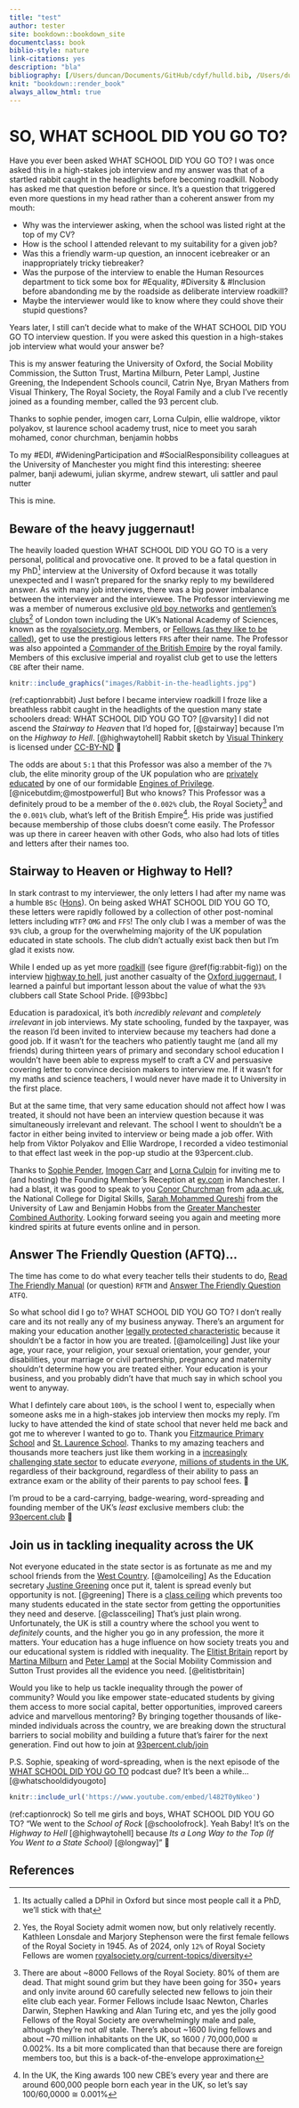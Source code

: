 ```yaml
---
title: "test"
author: tester
site: bookdown::bookdown_site
documentclass: book
biblio-style: nature
link-citations: yes
description: "bla"
bibliography: [/Users/duncan/Documents/GitHub/cdyf/hulld.bib, /Users/duncan/Documents/GitHub/cdyf/cdyf-playlist.bib, /Users/duncan/Documents/GitHub/cdyf/cdyf-signposts.bib, /Users/duncan/Documents/GitHub/cdyf/cdyf-references.bib, /Users/duncan/Documents/GitHub/cdyf/sigcse-journal-club-references.bib, /Users/duncan/Documents/GitHub/cdyf/nap.bib]
knit: "bookdown::render_book"
always_allow_html: true
---
```


# SO, WHAT SCHOOL DID YOU GO TO? {-}

Have you ever been asked WHAT SCHOOL DID YOU GO TO? I was once asked this in a high-stakes job interview and my answer was that of a startled rabbit caught in the headlights before becoming roadkill. Nobody has asked me that question before or since. It's a question that triggered even more questions in my head rather than a coherent answer from my mouth:

* Why was the interviewer asking, when the school was listed right at the top of my CV? 
* How is the school I attended relevant to my suitability for a given job?
* Was this a friendly warm-up question, an innocent icebreaker or an inappropriately tricky tiebreaker?
*  Was the purpose of the interview to enable the Human Resources department to tick some box for #Equality, #Diversity & #Inclusion before abandonding me by the roadside as deliberate interview roadkill?
* Maybe the interviewer would like to know where they could shove their stupid questions?

Years later, I still can't decide what to make of the WHAT SCHOOL DID YOU GO TO interview question. If you were asked this question in a high-stakes job interview what would your answer be?

This is my answer featuring the University of Oxford, the Social Mobility Commission, the Sutton Trust, Martina Milburn, Peter Lampl, Justine Greening, the Independent Schools council, Catrin Nye, Bryan Mathers from Visual Thinkery, The Royal Society, the Royal Family and a club I've recently joined as a founding member, called the 93 percent club.

Thanks to sophie pender, imogen carr, Lorna Culpin, ellie waldrope, viktor polyakov, st laurence school academy trust, nice to meet you sarah mohamed, conor churchman, benjamin hobbs

To my #EDI, #WideningParticipation and #SocialResponsibility colleagues at the University of Manchester you might find this interesting: sheeree palmer, banji adewumi, julian skyrme, andrew stewart, uli sattler and paul nutter

This is mine.

## Beware of the heavy juggernaut! {-}

The heavily loaded question WHAT SCHOOL DID YOU GO TO is a very personal, political and provocative one. It proved to be a fatal question in my PhD^[Its actually called a DPhil in Oxford but since most people call it a PhD, we'll stick with that] interview at the University of Oxford because it was totally unexpected and I wasn't prepared for the snarky reply to my bewildered answer. As with many job interviews, there was a big power imbalance between the interviewer and the interviewee. The Professor interviewing me was a member of numerous exclusive [old boy networks](https://en.wikipedia.org/wiki/Old_boy_network) and [gentlemen's clubs](https://en.wikipedia.org/wiki/Gentlemen%27s_club)^[Yes, the Royal Society admit women now, but only relatively recently. Kathleen Lonsdale and Marjory Stephenson were the first female fellows of the Royal Society in 1945. As of 2024, only `12%` of Royal Society Fellows are women [royalsociety.org/current-topics/diversity](https://royalsociety.org/current-topics/diversity/)] of London town including the UK's National Academy of Sciences, known as the [royalsociety.org](https://royalsociety.org/). Members, or [Fellows (as they like to be called)](https://en.wikipedia.org/wiki/Fellow_of_the_Royal_Society), get to use the prestigious letters `FRS` after their name. The Professor was also appointed a [Commander of the British Empire](https://www.thegazette.co.uk/awards-and-accreditation/content/103372) by the royal family. Members of this exclusive imperial and royalist club get to use the letters `CBE` after their name. 

```r
knitr::include_graphics("images/Rabbit-in-the-headlights.jpg")
```
(ref:captionrabbit) Just before I became interview roadkill I froze like a breathless rabbit caught in the headlights of the question many state schoolers dread: WHAT SCHOOL DID YOU GO TO? [@varsity] I did not ascend the _Stairway to Heaven_ that I'd hoped for, [@stairway] because I'm on the _Highway to Hell_. [@highwaytohell] Rabbit sketch by [Visual Thinkery](https://visualthinkery.com/) is licensed under [CC-BY-ND](https://creativecommons.org/licenses/by-nd/4.0/) 🐰

The odds are about `5:1` that this Professor was also a member of the `7%` club, the elite minority group of the UK population who are [privately educated](https://www.isc.co.uk) by one of our formidable [Engines of Privilege](https://en.wikipedia.org/wiki/Engines_of_Privilege). [@nicebutdim;@mostpowerful] But who knows? This Professor was a definitely proud to be a member of the `0.002%` club, the Royal Society^[There are about ~8000 Fellows of the Royal Society. 80% of them are dead. That might sound grim but they have been going for 350+ years and only invite around 60 carefully selected new fellows to join their elite club each year. Former Fellows include Isaac Newton, Charles Darwin, Stephen Hawking and Alan Turing etc, and yes the jolly good Fellows of the Royal Society are overwhelmingly male and pale, although they're not _all_ stale. There's about ~1600 living fellows and about ~70 million inhabitants on the UK, so 1600 / 70,000,000 ≅ 0.002%. Its a bit more complicated than that because there are foreign members too, but this is a back-of-the-envelope approximation] and the `0.001%` club, what's left of the British Empire^[In the UK, the King awards 100 new CBE's every year and there are around 600,000 people born each year in the UK, so let's say 100/60,0000 ≅ 0.001%]. His pride was justified because membership of those clubs doesn't come easily. The Professor was up there in career heaven with other Gods, who also had lots of titles and letters after their names too. 

## Stairway to Heaven or Highway to Hell? {-}

In stark contrast to my interviewer, the only letters I had after my name was a humble `BSc` ([Hons](https://en.wikipedia.org/wiki/Honours_degree)). On being asked WHAT SCHOOL DID YOU GO TO, these letters were rapidly followed by a collection of other post-nominal letters including `WTF`? `OMG` and `FFS`! The only club I was a member of was the `93%` club, a group for the overwhelming majority of the UK population educated in state schools. The club didn't actually exist back then but I'm glad it exists now. 

While I ended up as yet more [roadkill](https://en.wikipedia.org/wiki/Roadkill) (see figure \@ref(fig:rabbit-fig)) on the interview [highway to hell](https://en.wikipedia.org/wiki/Highway_to_Hell_(song)), just another casualty of the [Oxford juggernaut](https://www.oxfordreference.com/display/10.1093/oi/authority.20110803100026561), I learned a painful but important lesson about the value of what the `93%` clubbers call State School Pride. [@93bbc]

Education is paradoxical, it's both _incredibly relevant_ and _completely irrelevant_ in job interviews. My state schooling, funded by the taxpayer, was the reason I'd been invited to interview because my teachers had done a good job. If it wasn't for the teachers who patiently taught me (and all my friends) during thirteen years of primary and secondary school education I wouldn't have been able to  express myself to craft a CV and persuasive covering letter to convince decision makers to interview me. If it wasn't for my maths and science teachers, I would never have made it to University in the first place. 

But at the same time, that very same education should not affect how I was treated, it should not have been an interview question because it was simultaneously irrelevant and relevant. The school I went to shouldn't be a factor in either being invited to interview or being made a job offer. With help from Viktor Polyakov and Ellie Wardrope, I recorded a video testimonial to that effect last week in the pop-up studio at the 93percent.club. 

Thanks to [Sophie Pender](https://en.wikipedia.org/wiki/Sophie_Pender), [Imogen Carr](https://www.93percent.club/team) and [Lorna Culpin](https://www.linkedin.com/in/lorna-culpin-a5787879) for inviting me to (and hosting) the Founding Member's Reception at [ey.com](https://www.ey.com) in Manchester. I had a blast, it was good to speak to you [Conor Churchman](https://www.ada.ac.uk/page/?title=People&pid=63&people=259) from [ada.ac.uk](https://www.ada.ac.uk/), the National College for Digital Skills, [Sarah Mohammed Qureshi](https://www.law.ac.uk/resources/blog/diversity-matters-sarah-mohammad-qureshi/) from the University of Law and Benjamin Hobbs from the [Greater Manchester Combined Authority](https://www.greatermanchester-ca.gov.uk/). Looking forward seeing you again and meeting more kindred spirits at future events online and in person.

## Answer The Friendly Question (AFTQ)... {-}
The time has come to do what every teacher tells their students to do, [Read The Friendly Manual](https://en.wikipedia.org/wiki/RTFM) (or question) `RFTM` and [Answer The Friendly Question](https://en.wikipedia.org/wiki/ATFQ) `ATFQ`.

So what school did I go to? WHAT SCHOOL DID YOU GO TO? I don't really care and its not really any of my business anyway. There's an argument for making your education another [legally protected characteristic](https://www.gov.uk/discrimination-your-rights) because it shouldn't be a factor in how you are treated. [@amolceiling] Just like your age, your race, your religion, your sexual orientation, your gender, your disabilities, your marriage or civil partnership, pregnancy and maternity shouldn't determine how you are treated either. Your education is your business, and you probably didn't have that much say in which school you went to anyway.

What I defintely care about `100%`, is the school I went to, especially when someone asks me in a high-stakes job interview then mocks my reply. I'm lucky to have attended the kind of state school that never held me back and got me to wherever I wanted to go to. Thank you [Fitzmaurice Primary School](https://www.fitzmauriceschool.info/) and [St. Laurence School](https://www.st-laurence.com/). Thanks to my amazing teachers and thousands more teachers just like them working in a [increasingly challenging state sector](https://www.theguardian.com/education/educationincrisis) to educate *everyone*, [millions of students in the UK](https://explore-education-statistics.service.gov.uk/find-statistics/school-pupils-and-their-characteristics), regardless of their background, regardless of their ability to pass an extrance exam or the ability of their parents to pay school fees. 🙏

I'm proud to be a card-carrying, badge-wearing, word-spreading and founding member of the UK's _least_ exclusive members club: the [93percent.club](https://www.93percent.club/) 💪

## Join us in tackling inequality across the UK {-}

Not everyone educated in the state sector is as fortunate as me and my school friends from the [West Country](https://en.wikipedia.org/wiki/West_Country). [@amolceiling] As the Education secretary [Justine Greening](https://en.wikipedia.org/wiki/Justine_Greening) once put it, talent is spread evenly but opportunity is not. [@greening] There is a [class ceiling](https://policy.bristoluniversitypress.co.uk/trade/the-class-ceiling) which prevents too many students educated in the state sector from getting the opportunities they need and deserve. [@classceiling] That's just plain wrong. Unfortunately, the UK is still a country where the school you went to _definitely_ counts, and the higher you go in any profession, the more it matters. Your education has a huge influence on how society treats you and our educational system is riddled with inequality. The [Elitist Britain](https://www.suttontrust.com/our-research/elitist-britain-2019/) report by [Martina Milburn](https://en.wikipedia.org/wiki/Martina_Milburn) and [Peter Lampl](https://en.wikipedia.org/wiki/Peter_Lampl) at the Social Mobility Commission and Sutton Trust provides all the evidence you need. [@elitistbritain]

Would you like to help us tackle inequality through the power of community? Would you like empower state-educated students by giving them access to more social capital, better opportunities, improved careers advice and marvellous mentoring? By bringing together thousands of like-minded individuals across the country, we are breaking down the structural barriers to social mobility and building a future that’s fairer for the next generation. Find out how to join at [93percent.club/join](https://www.93percent.club/join)

P.S. Sophie, speaking of word-spreading, when is the next episode of the [WHAT SCHOOL DID YOU GO TO](https://open.spotify.com/show/3e8K1fcNbqck9k9pFIGlG8) podcast due? It's been a while... [@whatschooldidyougoto]


```r
knitr::include_url('https://www.youtube.com/embed/l482T0yNkeo')
```

(ref:captionrock) So tell me girls and boys, WHAT SCHOOL DID YOU GO TO? “We went to the _School of Rock_ [@schoolofrock]. Yeah Baby! It's on the _Highway to Hell_ [@highwaytohell] because _Its a Long Way to the Top (If You Went to a State School)_ [@longway]” 🎸



## References {-}

<!--
* It's not just about getting in, its about getting on (e.g. senior sponsorship)
* Received pronounciation (RP) is double-edged, the people from your old community say why are you talking posh (RP), and the people in your RP community ask you why ou sound like a chav-->


<!-- other questions triggered by THE QUESTION
* Had the interviewer even bothered to read my CV in front of them that I'd spent ages carefully writing, tailoring and rewriting?
* Was the interviewer a snob, a bigot, a troll or possibly all three? 
* Why aren't questions like this listed in any of the advice on tough interviews?
* How the hell was the school I attended relevant to my suitability for the post anyway? 
* Was it an innocent icebreaker, a warm-up question or something completely inappropriate and unfair? 
* Perhaps it was a challenging tiebreaker question designed to seperate the men from the boys and the women from the girls? 
* Had I been invited to interview in order for the employer to tick some Equality, Diversity & Inclusion (#EDI) box for human resources before being quickly discarded on the interview scrapheap?
* Maybe the interviewer would be interested to know where I thought they could shove their stupid question? -->






